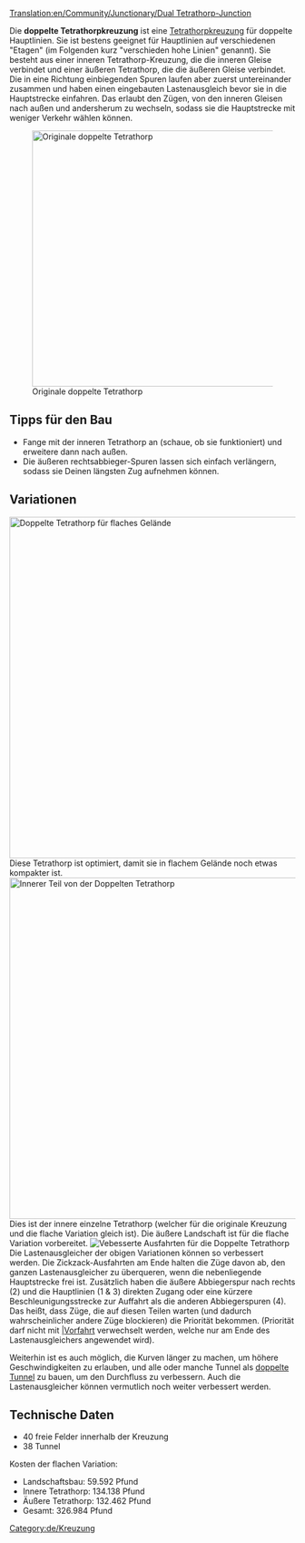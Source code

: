 [[Translation:en/Community/Junctionary/Dual Tetrathorp-Junction]]

{{de/Kreuzungsmenü}}
Die '''doppelte Tetrathorpkreuzung''' ist eine [[de/Community/Junctionary/Tetrathorp-Kreuzung|Tetrathorpkreuzung]] für doppelte Hauptlinien. Sie ist bestens geeignet für Hauptlinien auf verschiedenen "Etagen" (im Folgenden kurz "verschieden hohe Linien" genannt). Sie besteht aus einer inneren Tetrathorp-Kreuzung, die die inneren Gleise verbindet und einer äußeren Tetrathorp, die die äußeren Gleise verbindet. Die in eine Richtung einbiegenden Spuren laufen aber zuerst untereinander zusammen und haben einen eingebauten Lastenausgleich bevor sie in die Hauptstrecke einfahren. Das erlaubt den Zügen, von den inneren Gleisen nach außen und andersherum zu wechseln, sodass sie die Hauptstrecke mit weniger Verkehr wählen können.

[[File:en/Dual Ttj orig.png|none|thumb|450px|Originale doppelte Tetrathorp]]

{{de/Kreuzungskriterien|Etwa 330.000 Pfund|3|1|0|1,5|1|1|1|1|0|0|0||Ausgefallene Züge beeinflussen nur die
eine Strecke.|
* Kann viele Züge gleichzeitig handhaben.
* Benötigt den [[de/Hangbau|Hangbau]] Patch an.
* Klar strukturiert, daher vermutlich einfacher zu merken und bauen als ähnlich große Kreuzungen.
* Modulares Design: Man kann die inneren Gleise zuerst bauen, mit ein wenig mehr Platz als bei der normalen [[de/Community/Junctionary/Tetrathorp-Kreuzung|Tetrathorp-Kreuzung]], und die äußeren Gleise erst später bauen.
}}

==Tipps für den Bau==
* Fange mit der inneren Tetrathorp an (schaue, ob sie funktioniert) und erweitere dann nach außen.
* Die äußeren rechtsabbieger-Spuren lassen sich einfach verlängern, sodass sie Deinen längsten Zug aufnehmen können.

==Variationen==
[[File:en/Dual Ttj flat.png|none|thumb|600px|Doppelte Tetrathorp für flaches Gelände]]
Diese Tetrathorp ist optimiert, damit sie in flachem Gelände noch etwas kompakter ist.
[[File:en/Dual Ttj part.png|none|thumb|600px|Innerer Teil von der Doppelten Tetrathorp]]
Dies ist der innere einzelne Tetrathorp (welcher für die originale Kreuzung und die flache Variation gleich ist). Die äußere Landschaft ist für die flache Variation vorbereitet.
[[File:en/Dual Ttj exits.png|none|frame|Vebesserte Ausfahrten für die Doppelte Tetrathorp]]
Die Lastenausgleicher der obigen Variationen können so verbessert werden. Die Zickzack-Ausfahrten am Ende halten die Züge davon ab, den ganzen Lastenausgleicher zu überqueren, wenn die nebenliegende Hauptstrecke frei ist. Zusätzlich haben die äußere Abbiegerspur nach rechts (2) und die Hauptlinien (1 & 3) direkten Zugang oder eine kürzere Beschleunigungsstrecke zur Auffahrt als die anderen Abbiegerspuren (4). Das heißt, dass Züge, die auf diesen Teilen warten (und dadurch wahrscheinlicher andere Züge blockieren) die Priorität bekommen. (Priorität darf nicht mit [[de/Trash/Vorfahrtszusammenführung||Vorfahrt]] verwechselt werden, welche nur am Ende des Lastenausgleichers angewendet wird).

Weiterhin ist es auch möglich, die Kurven länger zu machen, um höhere Geschwindigkeiten zu erlauben, und alle oder manche Tunnel als [[de/Community/Junctionary/Doppelte Tunnel|doppelte Tunnel]] zu bauen, um den Durchfluss zu verbessern. Auch die Lastenausgleicher können vermutlich noch weiter verbessert werden.

==Technische Daten==
* 40 freie Felder innerhalb der Kreuzung
* 38 Tunnel
Kosten der flachen Variation:
* Landschaftsbau: 59.592 Pfund
* Innere Tetrathorp: 134.138 Pfund
* Äußere Tetrathorp: 132.462 Pfund
* Gesamt: 326.984 Pfund

[[Category:de/Kreuzung]]